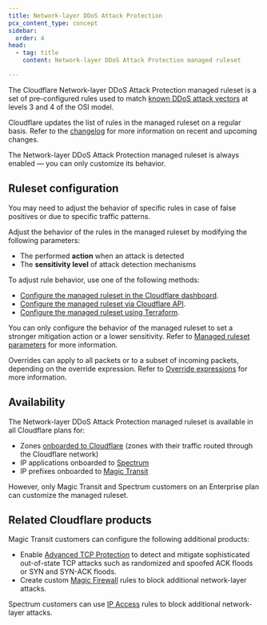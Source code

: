 ```yaml
---
title: Network-layer DDoS Attack Protection
pcx_content_type: concept
sidebar:
  order: 4
head:
  - tag: title
    content: Network-layer DDoS Attack Protection managed ruleset

---
```



The Cloudflare Network-layer DDoS Attack Protection managed ruleset is a set of pre-configured rules used to match [known DDoS attack vectors](/ddos-protection/about/attack-coverage/) at levels 3 and 4 of the OSI model.

Cloudflare updates the list of rules in the managed ruleset on a regular basis. Refer to the [changelog](/ddos-protection/change-log/network/) for more information on recent and upcoming changes.

The Network-layer DDoS Attack Protection managed ruleset is always enabled — you can only customize its behavior.

## Ruleset configuration

You may need to adjust the behavior of specific rules in case of false positives or due to specific traffic patterns.

Adjust the behavior of the rules in the managed ruleset by modifying the following parameters:

* The performed **action** when an attack is detected
* The **sensitivity level** of attack detection mechanisms

To adjust rule behavior, use one of the following methods:

* [Configure the managed ruleset in the Cloudflare dashboard](/ddos-protection/managed-rulesets/network/configure-dashboard/).
* [Configure the managed ruleset via Cloudflare API](/ddos-protection/managed-rulesets/network/configure-api/).
* [Configure the managed ruleset using Terraform](/terraform/additional-configurations/ddos-managed-rulesets/#example-network).

You can only configure the behavior of the managed ruleset to set a stronger mitigation action or a lower sensitivity. Refer to [Managed ruleset parameters](/ddos-protection/managed-rulesets/network/override-parameters/) for more information.

Overrides can apply to all <GlossaryTooltip term="data packet">packets</GlossaryTooltip> or to a subset of incoming packets, depending on the override expression. Refer to [Override expressions](/ddos-protection/managed-rulesets/network/override-expressions/) for more information.

## Availability

The Network-layer DDoS Attack Protection managed ruleset is available in all Cloudflare plans for:

* Zones [onboarded to Cloudflare](/dns/zone-setups/full-setup/) (zones with their traffic routed through the Cloudflare network)
* IP applications onboarded to [Spectrum](/spectrum/)
* IP prefixes onboarded to [Magic Transit](/magic-transit/)

However, only Magic Transit and Spectrum customers on an Enterprise plan can customize the managed ruleset.

## Related Cloudflare products

Magic Transit customers can configure the following additional products:

* Enable [Advanced TCP Protection](/ddos-protection/tcp-protection/) to detect and mitigate sophisticated out-of-state TCP attacks such as randomized and spoofed ACK floods or SYN and SYN-ACK floods.
* Create custom [Magic Firewall](/magic-firewall/) rules to block additional network-layer attacks.

Spectrum customers can use [IP Access](/waf/tools/ip-access-rules/) rules to block additional network-layer attacks.
